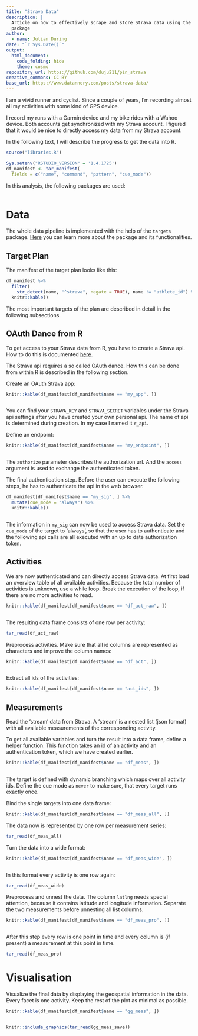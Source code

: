 ```yaml
---
title: "Strava Data"
description: |
  Article on how to effectively scrape and store Strava data using the `targets`
  package
author:
  - name: Julian During
date: "`r Sys.Date()`"
output:
  html_document:
    code_folding: hide
    theme: cosmo
repository_url: https://github.com/duju211/pin_strava
creative_commons: CC BY
base_url: https://www.datannery.com/posts/strava-data/
---
```


I am a vivid runner and cyclist. Since a couple of years,
I'm recording almost all
my activities with some kind of GPS device.

I record my runs with a Garmin device and my bike rides with a Wahoo 
device. Both accounts get synchronized with my Strava account. I figured
that it would be nice to directly access my data from my Strava account.

In the following text, I will describe the
progress to get the data into R.

```r
source("libraries.R")

Sys.setenv("RSTUDIO_VERSION" = '1.4.1725')
df_manifest <- tar_manifest(
  fields = c("name", "command", "pattern", "cue_mode"))
```

In this analysis, the following packages are used:

```r
```

# Data {.tabset}

The whole data pipeline is implemented with the help of the `targets` package.
[Here](https://docs.ropensci.org/targets/) you can learn more about the package
and its functionalities.

## Target Plan

The manifest of the target plan looks like this:

```r
df_manifest %>%
  filter(
    str_detect(name, "^strava", negate = TRUE), name != "athlete_id") %>%
  knitr::kable()
```

The most important targets of the plan are described in detail in the following
subsections.

## OAuth Dance from R

To get access to your Strava data from R, you have to create a Strava api.
How to do this is
documented [here](https://developers.strava.com/docs/getting-started/).

The Strava api requires a so called OAuth dance. How this
can be done from within R is described in the following section.

Create an OAuth Strava app:

```r
knitr::kable(df_manifest[df_manifest$name == "my_app", ])
```

```r
```

You can find your `STRAVA_KEY` and `STRAVA_SECRET` variables under the Strava 
api settings after you have created your own personal api. The name of api is
determined during creation. In my case I named it `r_api`.

Define an endpoint:

```r
knitr::kable(df_manifest[df_manifest$name == "my_endpoint", ])
```

```r
```

The `authorize` parameter describes the authorization url.
And the `access` argument is used to exchange the authenticated token.

The final authentication step. Before the user can execute the following steps,
he has to authenticate the api in the web browser.

```r
df_manifest[df_manifest$name == "my_sig", ] %>%
  mutate(cue_mode = "always") %>%
  knitr::kable()
```

```r
```

The information in `my_sig` can now be used to access Strava data. Set the
`cue_mode` of the target to 'always', so that the user has to authenticate and
the following api calls are all executed with an up to date authorization
token.

## Activities

We are now authenticated and can directly access Strava data.
At first load an overview table of all available activities.
Because the total number of activities is unknown, use a while loop.
Break the execution of the loop, if there are no more activities to read.

```r
knitr::kable(df_manifest[df_manifest$name == "df_act_raw", ])
```

```r
```

The resulting data frame consists of one row per activity:

```r
tar_read(df_act_raw)
```

Preprocess activities. Make sure that all id columns are represented as
characters and improve the column names:

```r
knitr::kable(df_manifest[df_manifest$name == "df_act", ])
```

```r
```

Extract all ids of the activities:

```r
knitr::kable(df_manifest[df_manifest$name == "act_ids", ])
```

## Measurements

Read the ‘stream’ data from Strava.
A ‘stream’ is a nested list (json format) with all available measurements
of the corresponding activity.

To get all available variables and turn the result into a data frame, 
define a helper function. This function takes an id of an activity and
an authentication token, which we have created earlier.

```r
knitr::kable(df_manifest[df_manifest$name == "df_meas", ])
```

```r
```

The target is defined with dynamic branching which maps over all activity ids.
Define the cue mode as `never` to make sure, that every target runs exactly
once.

Bind the single targets into one data frame:

```r
knitr::kable(df_manifest[df_manifest$name == "df_meas_all", ])
```

The data now is represented by one row per measurement series:

```r
tar_read(df_meas_all)
```

Turn the data into a wide format:

```r
knitr::kable(df_manifest[df_manifest$name == "df_meas_wide", ])
```

```r
```

In this format every activity is one row again:

```r
tar_read(df_meas_wide)
```

Preprocess and unnest the data. The column `latlng` needs special attention,
because it contains latitude and longitude information. Separate the two
measurements before unnesting all list columns.

```r
knitr::kable(df_manifest[df_manifest$name == "df_meas_pro", ])
```

```r
```

After this step every row is one point in time and every column is (if present)
a measurement at this point in time.

```r
tar_read(df_meas_pro)
```

# Visualisation

Visualize the final data by displaying the geospatial information in the data.
Every facet is one activity. Keep the rest of the plot as minimal as possible.

```r
knitr::kable(df_manifest[df_manifest$name == "gg_meas", ])
```

```r
```

```r
knitr::include_graphics(tar_read(gg_meas_save))
```
